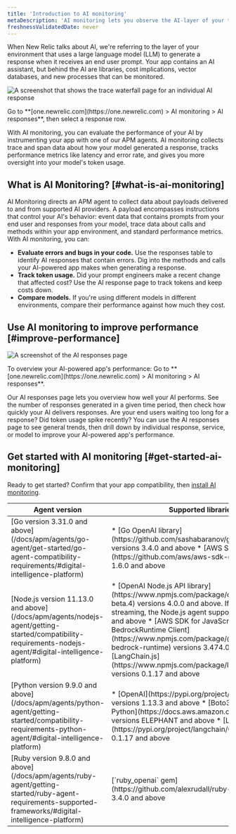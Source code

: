 ```yaml
---
title: 'Introduction to AI monitoring'
metaDescription: 'AI monitoring lets you observe the AI-layer of your tech stack, giving you a holistic overview of the health and performance of your AI-powered app.'
freshnessValidatedDate: never
---
```




When New Relic talks about AI, we're referring to the layer of your environment that uses a large language model (LLM) to generate a response when it receives an end user prompt. Your app contains an AI assistant, but behind the AI are libraries, cost implications, vector databases, and new processes that can be monitored.   

<img
    title="Trace waterfall for AI monitoring"
    alt="A screenshot that shows the trace waterfall page for an individual AI response"
    src={aiTraceViewIntroPage}
/>

<figcaption>
    Go to **[one.newrelic.com](https://one.newrelic.com) > AI monitoring > AI responses**, then select a response row. 
</figcaption>

With AI monitoring, you can evaluate the performance of your AI by instrumenting your app with one of our APM agents. AI monitoring collects trace and span data about how your model generated a response, tracks performance metrics like latency and error rate, and gives you more oversight into your model's token usage. 

## What is AI Monitoring? [#what-is-ai-monitoring]

AI Monitoring directs an APM agent to collect data about payloads delivered to and from supported AI providers. A payload encompasses instructions that control your AI's behavior: event data that contains prompts from your end user and responses from your model, trace data about calls and methods within your app environment, and standard performance metrics. With AI monitoring, you can:

* **Evaluate errors and bugs in your code.** Use the responses table to identify AI responses that contain errors. Dig into the methods and calls your AI-powered app makes when generating a response. 
* **Track token usage.** Did your prompt engineers make a recent change that affected cost? Use the AI response page to track tokens and keep costs down.
* **Compare models.** If you're using different models in different environments, compare their performance against how much they cost.

## Use AI monitoring to improve performance [#improve-performance]

<img
    title="AI responses page"
    alt="A screenshot of the AI responses page"
    src={aiAIResponsesOverview}
/>

<figcaption>
    To overview your AI-powered app's performance: Go to **[one.newrelic.com](https://one.newrelic.com) > AI monitoring > AI responses**.
</figcaption>

Our AI responses page lets you overview how well your AI performs. See the number of responses generated in a given time period, then check how quickly your AI delivers responses. Are your end users waiting too long for a response? Did token usage spike recently? You can use the AI responses page to see general trends, then drill down by individual response, service, or model to improve your AI-powered app's performance. 

## Get started with AI monitoring [#get-started-ai-monitoring]

Ready to get started? Confirm that your app compatibility, then [install AI monitoring](/docs/install/ai-monitoring).

<table>
    <thead>
        <tr>
            <th>
                Agent version
            </th>
            <th>
                Supported libraries
            </th>
        </tr>
    </thead>
    <tbody>
        <tr>
            <td>
            [Go version 3.31.0 and above](/docs/apm/agents/go-agent/get-started/go-agent-compatibility-requirements/#digital-intelligence-platform)
            </td>
            <td>
            * [Go OpenAI library](https://github.com/sashabaranov/go-openai) versions 3.4.0 and above
            * [AWS SDK for Go v2](https://github.com/aws/aws-sdk-go-v2) versions 1.6.0 and above
            </td>
        </tr>
        <tr>
            <td>
            [Node.js version 11.13.0 and above](/docs/apm/agents/nodejs-agent/getting-started/compatibility-requirements-nodejs-agent/#digital-intelligence-platform)
            </td>
            <td>
            * [OpenAI Node.js API library](https://www.npmjs.com/package/openai/v/4.0.0-beta.4) versions 4.0.0 and above. If your model uses streaming, the Node.js agent supports versions 4.12.2 and above
            * [AWS SDK for JavaScript BedrockRuntime Client](https://www.npmjs.com/package/@aws-sdk/client-bedrock-runtime) versions 3.474.0 and above
            * [LangChain.js](https://www.npmjs.com/package/langchain/v/0.1.17) versions 0.1.17 and above
            </td>
        </tr>
        <tr>
            <td>
            [Python version 9.9.0 and above](/docs/apm/agents/python-agent/getting-started/compatibility-requirements-python-agent/#digital-intelligence-platform)
            </td>
            <td>
            * [OpenAI](https://pypi.org/project/openai/) library versions 1.13.3 and above
            * [Boto3 AWS SDK for Python](https://docs.aws.amazon.com/pythonsdk/)  versions ELEPHANT and above
            * [LangChain](https://pypi.org/project/langchain/0.0.300/) versions 0.1.17 and above
            </td>
        </tr>
        <tr>
            <td>
                [Ruby version 9.8.0 and above](/docs/apm/agents/ruby-agent/getting-started/ruby-agent-requirements-supported-frameworks/#digital-intelligence-platform)
            </td>
            <td>
                [`ruby_openai` gem](https://github.com/alexrudall/ruby-openai) version 3.4.0 and above
            </td>
        </tr>
    </tbody>
</table>